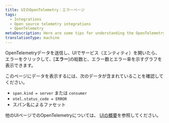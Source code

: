 ```yaml
---
title: UIのOpenTelemetry：エラーページ
tags:
  - Integrations
  - Open source telemetry integrations
  - OpenTelemetry
metaDescription: Here are some tips for understanding the OpenTelemetry errors page in the New Relic UI.
translationType: machine
---
```


OpenTelemetryデータを送信し、UIでサービス（エンティティ）を開いたら、エラーをクリックして、\[**エラー**]の総数と、エラー数とエラー率を示すグラフを表示できます。

このページにデータを表示するには、次のデータが含まれていることを確認してください。

* `span.kind = server` または `consumer`
* `otel.status_code = ERROR`
* スパン名によるファセット

他のUIページでのOpenTelemetryについては、 [UIの概要](/docs/more-integrations/open-source-telemetry-integrations/opentelemetry/view-your-data/opentelemetry-view-your-data)を参照してください。